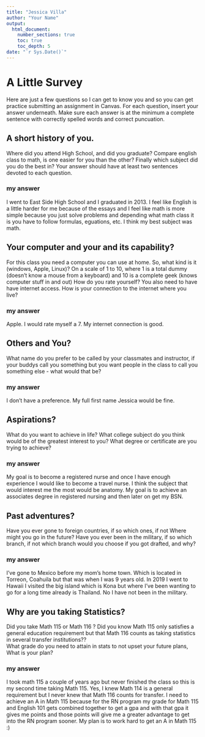 ```yaml
---
title: "Jessica Villa"
author: "Your Name"
output: 
  html_document:
    number_sections: true
    toc: true
    toc_depth: 5
date: "`r Sys.Date()`"   
---
```


# A Little Survey

Here are just a few questions so I can get to know you and so you can get practice submitting an assignment in Canvas.  For each question, insert your answer underneath. Make sure each answer is at the minimum a complete sentence with correctly spelled words and correct puncuation. 

## A short history of you.  
Where did you attend High School, and did you graduate? Compare english class to math, is one easier for you than the other? Finally which subject did you do the best in? Your answer should have at least two sentences devoted to each question.  
  
### my answer     
  I went to East Side High School and I graduated in 2013. I feel like English is a little harder for me because of the essays and I feel like math is more simple because you just solve problems and depending what math class it is you have to follow formulas, eguations, etc. I think my best subject was math. 
     


## Your computer and your and its capability?  
 For this class  you need a computer you can use at home.  So, what kind is it (windows, Apple, Linux)?  On a scale of 1 to 10, where 1 is a total dummy (doesn't know a mouse from a keyboard) and 10 is a complete geek (knows computer stuff in and out) How do you rate yourself?  You also need to have have internet access. How is your connection to the internet where you live?

### my answer   
Apple. I would rate myself a 7. My internet connection is good.   
   

## Others and You?   
What name do you prefer to be called by your classmates and instructor, if your buddys call you something but you want people in the class to call you something else - what would that be? 

### my answer     
 I don't have a preference. My full first name Jessica would be fine. 
   
 




## Aspirations?   
What do you want to achieve in life?  What college subject do you think would be of the greatest interest to you? What degree or certificate are you trying to achieve?

### my answer     
My goal is to become a registered nurse and once I have enough experience I would like to become a travel nurse. I think the subject that would interest me the most would be anatomy. My goal is to achieve an associates degree in registered nursing and then later on get my BSN.   
   
 




## Past adventures?  
Have you ever gone to foreign countries, if so which ones, if not Where might you go in the future?  Have you ever been in the military, if so which branch, if not which branch would you choose if you got drafted, and why?

### my answer     
 I've gone to Mexico before my mom's home town. Which is located in Torreon, Coahuila but that was when I was 9 years old. In 2019 I went to Hawaii I visited the big island which is Kona but where I've been wanting to go for a long time already is Thailand. No I have not been in the military. 
   
  




## Why are you taking Statistics?  
Did you take Math 115 or Math 116 ?  Did you know Math 115 only satisfies a general education requirement but that Math 116 counts as taking statistics in several transfer institutions??  
What grade do you need to attain in stats to not upset your future plans, What is your plan?  
 

### my answer     
  I took math 115 a couple of years ago but never finished the class so this is my second time taking Math 115. Yes, I knew Math 114 is a general requirement but I never knew that Math 116 counts for transfer. I need to achieve an A in Math 115 because for the RN program my grade for Math 115 and English 101 gets combined together to get a gpa and with that gpa it gives me points and those points will give me a greater advantage to get into the RN program sooner. My plan is to work hard to get an A in Math 115 :)
   
 






  





